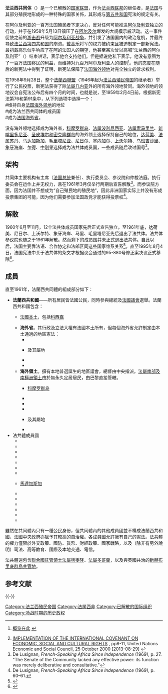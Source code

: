 {{noteTA|G1=法国地名}}
{{Infobox Former Country
|native_name = {{lang|fr|Communauté française}}
|conventional_long_name = 法兰西共同体
|common_name = 法共体
|_noautocat = yes
|continent = 非洲
|era = 去殖民化时代
|status = [[国际组织|国际组织]]
|event_start = [[法兰西第五共和国|法兰西第五共和国]]
|year_start = 1958年
|date_start = 8月4日
|event_end = 废止
|year_end = 1995年
|date_end = 3月16日
|p1 = 法兰西联邦
|flag_p1 = Flag of France (1794–1815, 1830–1958).svg
|s1 = 法蘭西第五共和國
|flag_s1 = Flag of France.svg
|s2 = 中非共和國
|flag_s2 = Flag of the Central African Republic.svg
|s3 = 剛果共和國
|flag_s3 = Flag of the Republic of the Congo.svg
|s4 = 象牙海岸
|flag_s4 = Flag of Côte d'Ivoire.svg
|s5 = 達荷美共和國
|flag_s5 = Flag of Benin.svg
|s6 = 加彭
|flag_s6 = Flag of Gabon.svg
|s7 = 上伏塔
|flag_s7 = Flag of Upper Volta.svg
|s8 = 馬達加斯加
|flag_s8 = Flag of Madagascar.svg
|s9 = 茅利塔尼亞
|flag_s9 = Flag of Mauritania (1959–2017).svg
|s10 = 馬利聯邦
|flag_s10 = Flag of Mali (1959-1961).svg
|s11 = 尼日
|flag_s11 = Flag of Niger.svg
|s12 = 查德
|flag_s12 = Flag of Chad.svg
|image_flag = Flag of France.svg
|flag = 法国国旗
|image_coat = Armoiries république française.svg
|symbol = 法国国徽
|image_map = French Community 1959.svg
|image_map_caption = 1959年的法蘭西共同體的成員國
|capital = 巴黎
|national_motto = {{lang|fr|"Liberté, égalité, fraternité"}}<br/><small>“自由、平等、博爱”</small>
|national_anthem  = <center>《[[马赛曲|马赛曲]]》<br>"{{lang|fr|La Marseillaise}}"<br>[[File:La_Marseillaise.ogg|File:La Marseillaise.ogg]] </center>
|common_languages = [[法语|法语]]
|currency = [[法国法郎|法国法郎]]<br/>[[非洲法郎|非洲法郎]]<br/>[[太平洋法郎|太平洋法郎]]
}}

'''法兰西共同体'''（{{lang-fr|Communauté française}}）是一个已解散的[[邦聯|国家联盟]]，作为[[法蘭西聯盟|法兰西联邦]]的继任者，是[[法国|法国]]与其部分殖民地形成的一种特殊的国家关係，其形成与[[法蘭西第五共和國|第五共和国]]宪法的规定有关。

在阿尔及利亚的一百万法国殖民者下定决心，反对任何可能推进[[阿尔及利亚|阿尔及利亚]]独立的行动，并于在1958年5月13日镇压了在[[阿尔及尔|阿尔及尔]]爆发的大规模示威活动。这一事件促使之前的[[游击战|游击战]]升级为[[阿尔及利亚战争|阿尔及利亚战争]]，并引发了法国国内的政治危机，并最终导致[[法兰西第四共和国|法兰西第四共和国]]的崩溃。[[戴高乐|戴高乐]]将军的权力被约束且被迫制定一部新宪法。最初戴高乐似乎响应了在阿的法国人的期望，他甚至某次曾以高喊“法兰西的阿尔及利亚”（{{lang|fr|Algerie Française}}）结束讲话，表示他会支持他们。但是据说他私下表示，他没有意图为了一百万法国移民的利益，而维持对九百万阿尔及利亚人的控制<ref>{{cite web|language=en|url=http://content.time.com/time/archive/preview/0,10987,936906,00.html?internalid=ACA|title=FRANCE: I Am Ready|publisher=TIME|date=1958-05-26|accessdate=2013-08-29|archive-date=2013-08-29|archive-url=https://archive.today/20130829154500/http://content.time.com/time/archive/preview/0,10987,936906,00.html?internalid=ACA|dead-url=yes}}[http://content.time.com/time/archive/collections/0,21428,c_algerian_war,00.shtml 概览在此] {{Wayback|url=http://content.time.com/time/archive/collections/0,21428,c_algerian_war,00.shtml |date=20200414181544 }}</ref>。他的态度在随后的新宪法中得到了证明，新宪法保障了[[法国海外省和海外领地|法国海外领地]]对完全独立的诉求权利。

在1958年9月28日，整个[[法蘭西聯盟|法蘭西聯盟]]（1946年起为[[法兰西殖民帝国|法兰西殖民帝国]]的继承者）举行了公民投票，新宪法获得了除[[幾內亞|法屬几内亚]]外的所有海外领地赞同。海外领地的领地议会自宪法公布后有四个月的时间，也就是说，至1959年2月4日前，根据新宪法第76和第91条中，从下列选项中选择一个：<br>
#维持自身[[法国海外省和海外领地|法国海外领地]]的地位<br>
#成为法兰西共同体的成员国<br>
#成为[[法国海外省|法国海外省]]。

没有海外领地选择成为海外省，[[科摩罗群岛|科摩罗群岛]]、[[法属波利尼西亚|法属波利尼西亚]]、[[法属索马里兰|法属索马里兰]]、[[新喀里多尼亚|新喀里多尼亚]]、[[圣皮埃尔和密克隆群岛|圣皮埃尔和密克隆群岛]]的海外领土选择保持自己的地位，[[達荷美共和國|达荷美]]、[[法属苏丹|法属苏丹]]、[[马达加斯加|马达加斯加]]、[[毛里塔尼亚|毛里塔尼亚]]、[[尼日尔|尼日尔]]、[[塞内加尔|塞内加尔]]、[[上沃尔特|上沃尔特]]、[[乌班吉沙里|乌班吉沙里]]、[[象牙海岸|象牙海岸]]、[[乍得|乍得]]、[[法屬剛果|中刚果]]选择成为法共体成员国，一些成员随后改过国号<ref>[http://www.unhchr.ch/tbs/doc.nsf/0/5b61e18d00eca604c1256a4d00372525/$FILE/G0045320.pdf IMPLEMENTATION OF THE INTERNATIONAL COVENANT ON ECONOMIC, SOCIAL AND CULTURAL RIGHTS] {{Wayback|url=http://www.unhchr.ch/tbs/doc.nsf/0/5b61e18d00eca604c1256a4d00372525/$FILE/G0045320.pdf |date=20150701063907 }}, pp8-11, United Nations Economic and Social Council, 25 October 2000 [2013-08-29] {{英文}}</ref>。

== 架构 ==
共同体主要机构有主席（[[法国总统|法国总统]]兼任）、执行委员会、参议院和仲裁法庭。执行委员会在运作上并无权力，且在1961年3月仅举行两期后宣告解散<ref>De Lusignan, ''French-Speaking Africa Since Independence'' (1969),  p. 27. "The Senate of the Community lacked any effective power: its function was merely deliberative and consultative."</ref>。而参议院方面，因为法国并不想成为“自己殖民地的殖民地”，因此非洲国家实际上并没有形成投票集团的可能，因为他们需要参加法国政党才能获得投票权<ref>De Lusignan, ''French-Speaking Africa Since Independence'' (1969),  p. 60–61.</ref>。

== 解散 ==
1960年6月至11月，12个法共体成员国家先后正式宣告独立。至1961年底，达荷美、尼日尔、上沃尔特、象牙海岸、马里、毛里塔尼亚先后退出了法共体。法共体参议院也随之于1961年解散。然而剩下的成员国并未正式退出法共体。自此以后，法国主要靠法语、合作协定和法郎区同这些国家维系关系<ref>{{cite web|language=zh-hans|url=http://news.xinhuanet.com/world/2011-05/01/c_121358661_9.htm|title=为什么偏偏是法国：法国对非洲的“情”与“结”|publisher=新华网转《世界知识》|date=2011-05-01|accessdate=2013-08-29|archive-date=2014-10-21|archive-url=https://web.archive.org/web/20141021183054/http://news.xinhuanet.com/world/2011-05/01/c_121358661_9.htm|dead-url=no}}</ref>。直至1995年8月4日，法国宪法中关于法共体的条文才根据议会通过的95-880号修正案决议正式移除<ref>{{cite web|language=en|url=http://www.assemblee-nationale.fr/english/synthetic_files/file-44.asp|title=宪法修正|publisher=法国国会|accessdate=2013-08-29|archive-date=2014-09-15|archive-url=https://web.archive.org/web/20140915030150/http://www.assemblee-nationale.fr/english/synthetic_files/file-44.asp|dead-url=no}}</ref>。
== 成員 == 
{{Gallery
|File:French Community 1959.svg|1959年共同體成員國
|File:French Community 1961.svg|1961年共同體成員國
}}
直至1961年，法蘭西共同體的組成部分如下：

* '''法蘭西共和國'''——所有居民皆法國公民，同時參與總統及[[法国议会|法國議會]]選舉。法蘭西共和國包含：
** {{Flagicon|France}}[[法國本土|法國本土]]，包括[[科西嘉|科西嘉]]
** '''海外省'''。其行政及立法大權有法國本土所有，但每個海外省允許制定由本土通過的地區憲法：
*** {{Coat of arms|French Guiana|法屬圭亞那}}
*** {{Coat of arms|Guadeloupe|text=[[瓜德羅普|瓜德羅普]]}}及其屬地
*** {{Coat of arms|Martinique|text=[[馬提尼克|馬提尼克]]}}
*** {{Coat of arms|Réunion|text=[[留尼汪|留尼汪]]}}
** '''海外領土'''。擁有本地普選誕生的地區議會，總督由中央指派。[[法属南部和南极领地|法屬南部及南極洲領土]]由於無永久定居居民，由巴黎直接管轄。
*** {{flagicon image|Flag of the Comoros (1963–1975).svg}} [[科摩罗群岛|科摩罗群岛]]
*** {{Flagcountry|French Polynesia}}
*** {{Flagcountry|French Somaliland}}
*** {{Flagcountry|French Southern and Antarctic Lands}}
*** {{Flagcountry|New Caledonia}}及其屬地
*** {{Flagcountry|Saint Pierre and Miquelon}}
* 法共體成員國
** {{flag|Central African Republic}}
** {{flag|Chad}}
** {{flag|Republic of the Congo}}
** {{flag|Dahomey}}
** {{flag|Gabon}}
** {{flag|France}}
** {{flag|Ivory Coast}}
** {{flagdeco|Madagascar}} [[馬達加斯加|馬達加斯加]]
** {{flag|Mauritania|1959}}
** {{flag|Niger}}
** {{flag|Senegal}}
** {{flag|Mali}}
** {{flag|Upper Volta}}
** {{Flag|Algeria}}
雖然在共同體內只有一種公民身份，但共同體內的其他成員國並不構成法蘭西共和國，法國中央政府亦賦予其較高的自治權。各成員國允許擁有自己的憲法。法共體的權力僅限於外交政策、國防、貨幣、財經政策、國家戰略，以及（除非有另外說明）司法、高等教育、國際及本地交通、電信。{{r|unesco|page1=11}}

法共體還包含[[聯合國託管領土|聯合國託管領土]][[法屬喀麥隆|法屬喀麥隆]]、[[法屬多哥蘭|法屬多哥蘭]]，以及與英國共治的[[新赫布里底群島共管地|新赫布里底群島共管地]]。

== 参考文献 ==
{{Reflist|30em}}

{{-}}
{{Authority control}}

[[Category:法兰西殖民帝国|Category:法兰西殖民帝国]]
[[Category:法属西非|Category:法属西非]]
[[Category:已解散的国际组织|Category:已解散的国际组织]]
[[Category:冷战时期的历史政权|Category:冷战时期的历史政权]]